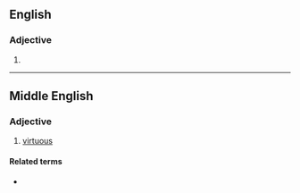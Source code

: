 ==English==

===Adjective===
{{infl|en|adjective}}

# {{obsolete spelling of|[[virtuous]]}}

----

==Middle English==
<!--this Middle English entry was created using Template:new enm entry-->
===Adjective===
{{infl|enm|adjective}}

# [[virtuous]]



====Related terms====
* {{l|enm|vertue}}